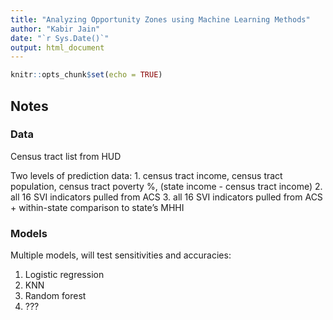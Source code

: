 ```yaml
---
title: "Analyzing Opportunity Zones using Machine Learning Methods"
author: "Kabir Jain"
date: "`r Sys.Date()`"
output: html_document
---
```


```r
knitr::opts_chunk$set(echo = TRUE)
```

## Notes

### Data

Census tract list from HUD

Two levels of prediction data:
1. census tract income, census tract population, census tract poverty %, (state income - census tract income)
2. all 16 SVI indicators pulled from ACS
3. all 16 SVI indicators pulled from ACS + within-state comparison to state's MHHI

### Models

Multiple models, will test sensitivities and accuracies:

1. Logistic regression
2. KNN
3. Random forest
4. ???
